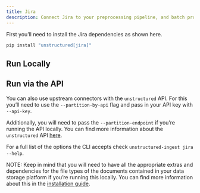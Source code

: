 ```yaml
---
title: Jira 
description: Connect Jira to your preprocessing pipeline, and batch process all your documents using `unstructured-ingest` to store structured outputs locally on your filesystem.
---
```


First you’ll need to install the Jira dependencies as shown here.

```bash 
pip install "unstructured[jira]"
```


## Run Locally


<CodeGroup>

  <JiraSh />

  <JiraPy />

</CodeGroup>


## Run via the API

You can also use upstream connectors with the `unstructured` API. For this you’ll need to use the `--partition-by-api` flag and pass in your API key with `--api-key`.


<CodeGroup>

  <JiraAPISh />

  <JiraAPIPy />

</CodeGroup>

Additionally, you will need to pass the `--partition-endpoint` if you’re running the API locally. You can find more information about the `unstructured` API [here](https://github.com/Unstructured-IO/unstructured-api).

For a full list of the options the CLI accepts check `unstructured-ingest jira --help`.

NOTE: Keep in mind that you will need to have all the appropriate extras and dependencies for the file types of the documents contained in your data storage platform if you’re running this locally. You can find more information about this in the [installation guide](/open-source/installation/overview).